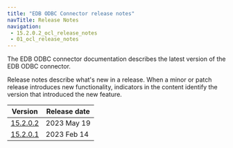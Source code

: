 ```yaml
---
title: "EDB ODBC Connector release notes"
navTitle: Release Notes
navigation: 
 - 15.2.0.2_ocl_release_notes
 - 01_ocl_release_notes
---
```


The EDB ODBC connector documentation describes the latest version of the EDB ODBC connector. 

Release notes describe what's new in a release. When a minor or patch release introduces new functionality, indicators in the content identify the version that introduced the new feature.

| Version                                   | Release date | 
| ----------------------------------------- | ------------ | 
| [15.2.0.2](15.2.0.2_ocl_release_notes) | 2023 May 19 |
| [15.2.0.1](01_ocl_release_notes) | 2023 Feb 14 |

